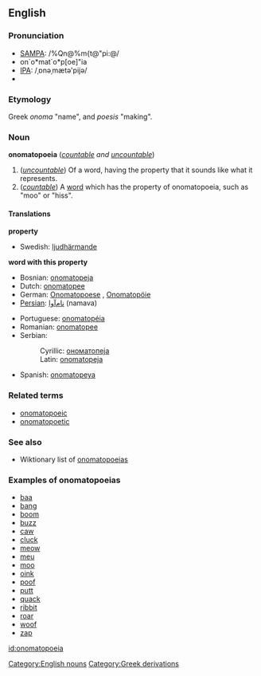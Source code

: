 {{wikipedia}}
==English==

===Pronunciation===
*[[w:SAMPA|SAMPA]]: /%Qn@%m{t@"pi:@/
*on`o*mat`o*p[oe]"ia
*[[w:International_Phonetic_Alphabet|IPA]]: /ˌɒnəˌmætə'pijə/
*{{audio|en-us-onomatopoeia.ogg|Audio (US)}}

===Etymology===
Greek ''onoma'' "name", and ''poesis'' "making".
===Noun===
'''onomatopoeia''' (''[[countable]] and [[uncountable]]'')

#(''[[uncountable]]'') Of a word, having the property that it sounds like what it represents.
#(''[[countable]]'') A [[word]] which has the property of onomatopoeia, such as "moo" or "hiss".

====Translations====

'''property'''
{{top}}
{{mid}}
*Swedish: [[ljudhärmande]]
{{bottom}}

'''word with this property'''
{{top}}
*Bosnian: [[onomatopeja#Bosnian|onomatopeja]] {{f}}
*Dutch: [[onomatopee]]
*German: [[Onomatopoese]] {{f}}, [[Onomatopöie]] {{f}}
*[[Persian]]: [[نام‌آوا]] (namava)
{{mid}}
*Portuguese: [[onomatopéia]]
*Romanian: [[onomatopee]] {{f}}
*Serbian:
*:Cyrillic: [[ономатопеја#Serbian|ономатопеја]] {{f}}
*:Latin: [[onomatopeja#Serbian|onomatopeja]] {{f}}
*Spanish: [[onomatopeya]]
{{bottom}}

===Related terms===
*[[onomatopoeic]]
*[[onomatopoetic]]

===See also===
*Wiktionary list of [[:Category:Onomatopoeia|onomatopoeias]]

===Examples of onomatopoeias===
*[[baa]]
*[[bang]]
*[[boom]]
*[[buzz]]
*[[caw]]
*[[cluck]]
*[[meow]]
*[[meu]]
*[[moo]]
*[[oink]]
*[[poof]]
*[[putt]]
*[[quack]]
*[[ribbit]]
*[[roar]]
*[[woof]]
*[[zap]]


[[Category:English nouns]]
[[Category:Greek derivations]]

[[id:onomatopoeia]]